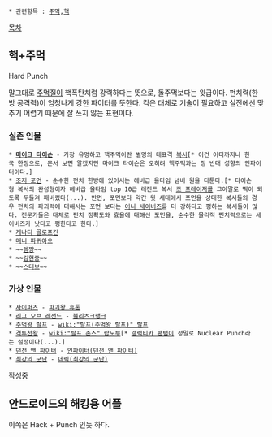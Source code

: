  * 관련항목 : [[주먹]],[[핵]]
[[목차]]
== 핵+주먹 ==
Hard Punch

말그대로 [[주먹]]질이 핵폭탄처럼 강력하다는 뜻으로, 돌주먹보다는 윗급이다. 펀치력(한방 공격력)이 엄청나게 강한 파이터를 뜻한다. 킥은 대체로 기술이 필요하고 실전에선 맞추기 어렵기 때문에 잘 쓰지 않는 표현이다.
=== 실존 인물 ===
 * '''[[마이크 타이슨]]''' - 가장 유명하고 핵주먹이란 별명의 대표격 [[복서]][* 이건 어디까지나 한국 한정으로, 문서 보면 알겠지만 마이크 타이슨은 오히려 핵주먹과는 정 반대 성향의 인파이터이다.]
 * [[조지 포먼]] - 순수한 펀치 한방에 있어서는 헤비급 올타임 넘버 원을 다툰다.[* 타이슨형 복서의 완성형이자 헤비급 올타임 top 10급 레전드 복서 [[조 프레이저]]를 그야말로 떡이 되도록 두들겨 패버렸다(...). 반면, 포먼보다 약간 윗 세대에서 포먼을 상대한 복서들의 경우 펀치의 파괴력에 대해서는 포먼 보다는 [http://en.wikipedia.org/wiki/Earnie_Shavers 어니 세이버즈]를 더 강하다고 평하는 복서들이 많다. 전문가들은 대체로 펀치 정확도와 효율에 대해선 포먼을, 순수한 물리적 펀치력으로는 세이버즈가 낫다고 평한다고 한다.]
 * [[게나디 골로프킨]]
 * [[매니 파퀴아오]]
 * ~~[[렘쨩]]~~
 * ~~[[김현중]]~~
 * ~~[[스테보]]~~
=== 가상 인물 ===
 * [[사이퍼즈]] - [[파괴왕 휴톤]]
 * [[리그 오브 레전드]] - [[블리츠크랭크]]
 * [[주먹왕 랄프]] - [[wiki:"랄프(주먹왕 랄프)" 랄프]]
 * [[격투천왕]] - [[wiki:"랄프 존스" 랍노부]][* [[갤럭티카 팬텀]]이 정말로 Nuclear Punch라는 설정이다(...).] 
 * [[던전 앤 파이터]] - [[인파이터(던전 앤 파이터)]]
 * [[최강의 군단]] - [[데릭(최강의 군단)]]
[[작성중]]
== 안드로이드의 해킹용 어플 ==
이쪽은 Hack + Punch 인듯 하다.
